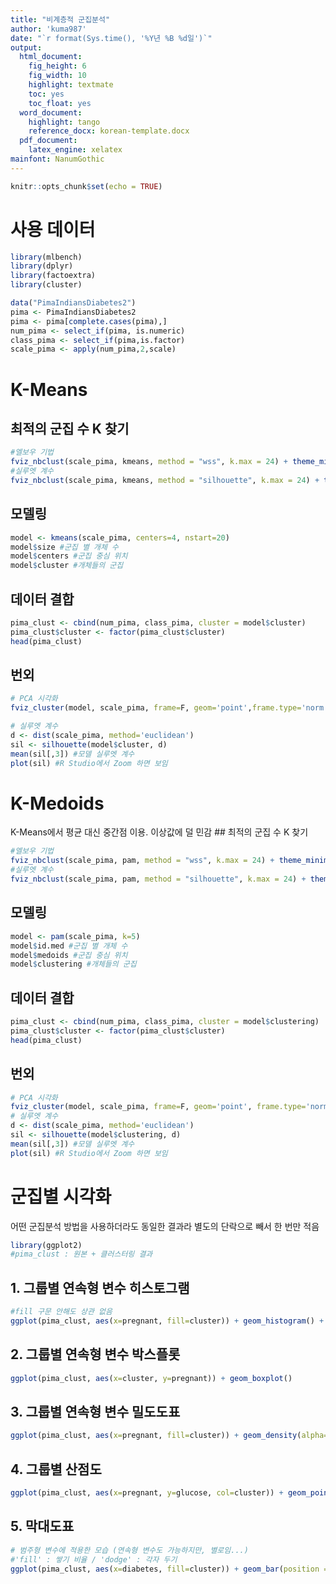 ```yaml
---
title: "비계층적 군집분석"
author: 'kuma987'
date: "`r format(Sys.time(), '%Y년 %B %d일')`"
output:
  html_document: 
    fig_height: 6
    fig_width: 10
    highlight: textmate
    toc: yes
    toc_float: yes
  word_document:
    highlight: tango
    reference_docx: korean-template.docx
  pdf_document:
    latex_engine: xelatex
mainfont: NanumGothic
---
```


```r
knitr::opts_chunk$set(echo = TRUE)
```

# 사용 데이터
```r
library(mlbench)
library(dplyr)
library(factoextra)
library(cluster)
```

```r
data("PimaIndiansDiabetes2")
pima <- PimaIndiansDiabetes2
pima <- pima[complete.cases(pima),]
num_pima <- select_if(pima, is.numeric)
class_pima <- select_if(pima,is.factor)
scale_pima <- apply(num_pima,2,scale)
```

# K-Means
## 최적의 군집 수 K  찾기
```r
#엘보우 기법
fviz_nbclust(scale_pima, kmeans, method = "wss", k.max = 24) + theme_minimal() + ggtitle("the Elbow Method")
#실루엣 계수
fviz_nbclust(scale_pima, kmeans, method = "silhouette", k.max = 24) + theme_minimal() + ggtitle('Silhouette')
```


## 모델링
```r
model <- kmeans(scale_pima, centers=4, nstart=20)
model$size #군집 별 개체 수
model$centers #군집 중심 위치
model$cluster #개체들의 군집
```



## 데이터 결합
```r
pima_clust <- cbind(num_pima, class_pima, cluster = model$cluster)
pima_clust$cluster <- factor(pima_clust$cluster)
head(pima_clust)
```


## 번외
```r
# PCA 시각화
fviz_cluster(model, scale_pima, frame=F, geom='point',frame.type='norm')

# 실루엣 계수
d <- dist(scale_pima, method='euclidean')
sil <- silhouette(model$cluster, d)
mean(sil[,3]) #모델 실루엣 계수
plot(sil) #R Studio에서 Zoom 하면 보임
```




# K-Medoids
K-Means에서 평균 대신 중간점 이용. 이상값에 덜 민감
## 최적의 군집 수 K  찾기
```r
#엘보우 기법
fviz_nbclust(scale_pima, pam, method = "wss", k.max = 24) + theme_minimal() + ggtitle("the Elbow Method")
#실루엣 계수
fviz_nbclust(scale_pima, pam, method = "silhouette", k.max = 24) + theme_minimal() + ggtitle('Silhouette')
```


## 모델링
```r
model <- pam(scale_pima, k=5)
model$id.med #군집 별 개체 수
model$medoids #군집 중심 위치
model$clustering #개체들의 군집
```


## 데이터 결합
```r
pima_clust <- cbind(num_pima, class_pima, cluster = model$clustering)
pima_clust$cluster <- factor(pima_clust$cluster)
head(pima_clust)
```

## 번외
```r
# PCA 시각화
fviz_cluster(model, scale_pima, frame=F, geom='point', frame.type='norm')
# 실루엣 계수
d <- dist(scale_pima, method='euclidean')
sil <- silhouette(model$clustering, d)
mean(sil[,3]) #모델 실루엣 계수
plot(sil) #R Studio에서 Zoom 하면 보임
```


# 군집별 시각화
어떤 군집분석 방법을 사용하더라도 동일한 결과라 별도의 단락으로 빼서 한 번만 적음
```r
library(ggplot2)
#pima_clust : 원본 + 클러스터링 결과
```

## 1. 그룹별 연속형 변수 히스토그램
```r
#fill 구문 안해도 상관 없음
ggplot(pima_clust, aes(x=pregnant, fill=cluster)) + geom_histogram() + facet_grid(cluster~.)
```

## 2. 그룹별 연속형 변수 박스플롯
```r
ggplot(pima_clust, aes(x=cluster, y=pregnant)) + geom_boxplot()
```

## 3. 그룹별 연속형 변수 밀도도표
```r
ggplot(pima_clust, aes(x=pregnant, fill=cluster)) + geom_density(alpha=0.5)

```

## 4. 그룹별 산점도
```r
ggplot(pima_clust, aes(x=pregnant, y=glucose, col=cluster)) + geom_point() #shpae 구문 안해도 됨
```

## 5. 막대도표
```r
# 범주형 변수에 적용한 모습 (연속형 변수도 가능하지만, 별로임...)
#'fill' : 쌓기 비율 / 'dodge' : 각자 두기
ggplot(pima_clust, aes(x=diabetes, fill=cluster)) + geom_bar(position = 'identity') 
```

